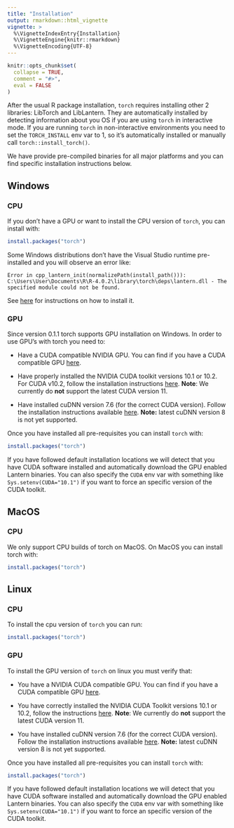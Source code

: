 ```yaml
---
title: "Installation"
output: rmarkdown::html_vignette
vignette: >
  %\VignetteIndexEntry{Installation}
  %\VignetteEngine{knitr::rmarkdown}
  %\VignetteEncoding{UTF-8}
---
```


```r
knitr::opts_chunk$set(
  collapse = TRUE,
  comment = "#>",
  eval = FALSE
)
```

After the usual R package installation, `torch` requires installing other 2 libraries: LibTorch and LibLantern. They are automatically installed by detecting information about you OS if you are using `torch` in interactive mode. If you are running `torch` in non-interactive environments you need to set the `TORCH_INSTALL` env var to 1, so it's automatically installed or manually call `torch::install_torch()`.

We have provide pre-compiled binaries for all major platforms and you can find specific installation instructions below.

## Windows

### CPU

If you don't have a GPU or want to install the CPU version of `torch`, you can install with:

```r
install.packages("torch")
```

Some Windows distributions don't have the Visual Studio runtime pre-installed and you will observe an error like:

    Error in cpp_lantern_init(normalizePath(install_path())): C:\Users\User\Documents\R\R-4.0.2\library\torch\deps\lantern.dll - The specified module could not be found.

See [here](https://github.com/mlverse/torch/issues/246#issuecomment-695097121) for instructions on how to install it.

### GPU

Since version 0.1.1 torch supports GPU installation on Windows. In order to use GPU's with torch you need to:

-   Have a CUDA compatible NVIDIA GPU. You can find if you have a CUDA compatible GPU [here](https://developer.nvidia.com/cuda-gpus#compute).

-   Have properly installed the NVIDIA CUDA toolkit versions 10.1 or 10.2. For CUDA v10.2, follow the installation instructions [here](https://docs.nvidia.com/cuda/archive/10.2/cuda-installation-guide-microsoft-windows/index.html). **Note**: We currently do **not** support the latest CUDA version 11.

-   Have installed cuDNN version 7.6 (for the correct CUDA version). Follow the installation instructions available [here](https://docs.nvidia.com/deeplearning/cudnn/archives/cudnn_765/cudnn-install/index.html). **Note:** latest cuDNN version 8 is not yet supported.

Once you have installed all pre-requisites you can install `torch` with:

```r
install.packages("torch")
```

If you have followed default installation locations we will detect that you have CUDA software installed and automatically download the GPU enabled Lantern binaries. You can also specify the `CUDA` env var with something like `Sys.setenv(CUDA="10.1")` if you want to force an specific version of the CUDA toolkit.

## MacOS

### CPU

We only support CPU builds of torch on MacOS. On MacOS you can install torch with:

```r
install.packages("torch")
```

## Linux

### CPU

To install the cpu version of `torch` you can run:

```r
install.packages("torch")
```

### GPU

To install the GPU version of `torch` on linux you must verify that:

-   You have a NVIDIA CUDA compatible GPU. You can find if you have a CUDA compatible GPU [here](https://developer.nvidia.com/cuda-gpus#compute).

-   You have correctly installed the NVIDIA CUDA Toolkit versions 10.1 or 10.2, follow the instructions [here](https://docs.nvidia.com/cuda/archive/10.2/cuda-installation-guide-linux/index.html). **Note**: We currently do **not** support the latest CUDA version 11.

-   You have installed cuDNN version 7.6 (for the correct CUDA version). Follow the installation instructions available [here](https://docs.nvidia.com/deeplearning/cudnn/archives/cudnn_765/cudnn-install/index.html#install-linux). **Note:** latest cuDNN version 8 is not yet supported.

Once you have installed all pre-requisites you can install `torch` with:

```r
install.packages("torch")
```

If you have followed default installation locations we will detect that you have CUDA software installed and automatically download the GPU enabled Lantern binaries. You can also specify the `CUDA` env var with something like `Sys.setenv(CUDA="10.1")` if you want to force an specific version of the CUDA toolkit.
